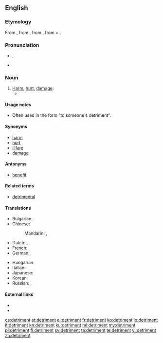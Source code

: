 {{also|détriment}}
==English==

===Etymology===
From {{etyl|fro}} {{term|detriement|lang=fro}}, from {{etyl|la}} {{term|detrimentum||loss, damage, literally a rubbing off|lang=la}}, from {{term|deterere||to rub off, wear}}, from {{term|de-||down, away}} + {{term|terere||to rub}}.

===Pronunciation===
* {{IPA|/ˈdɛtɹɪmənt/}}, {{X-SAMPA|/"dEtr@m@nt/}}
* {{audio|en-us-detriment.ogg|Audio (US)}}

===Noun===
{{wikipedia|detriment (astrology)}}
{{en-noun}}

# [[harm|Harm]], [[hurt]], [[damage]].
#* {{quote-book
|year=1872
|author=Fyodor Dostoyevsky
|title=The Possessed
|chapter=7
|url=http://ebooks.adelaide.edu.au/d/dostoyevsky/d72p/chapter7.html
|passage=“But marriage in secret, Nikolay Vsyevolodovitch — a fatal secret. I receive money from you, and I'm suddenly asked the question, 'What's that money for?' My hands are tied; I cannot answer to the '''detriment''' of my sister, to the detriment of the family honour.”}}

====Usage notes====
* Often used in the form "to someone's detriment".

====Synonyms====
* [[harm]]
* [[hurt]]
* [[illfare]]
* [[damage]]

====Antonyms====
* [[benefit]]

====Related terms====
* [[detrimental]]

====Translations====
{{trans-top|harm, hurt, damage}}
* Bulgarian: {{t+|bg|вреда|f|tr=vréda}}
* Chinese:
*: Mandarin: {{t|cmn|損害}}, {{t|cmn|损害|tr=sǔnhài}}
* Dutch: {{t+|nl|schade|n}}, {{t+|nl|schadelijk}}
* French: {{t+|fr|détriment|m}}
* German: {{t+|de|Schaden|m}}
{{trans-mid}}
* Hungarian: {{t+|hu|hátrány}}
* Italian: {{t+|it|detrimento|m}}
* Japanese: {{t+|ja|損害|tr=そんがい, songai|sc=Jpan}}
* Korean: {{t-|ko|상해|tr=sanghae|sc=Kore}}
* Russian: {{t+|ru|вред|m|tr=vred}}, {{t+|ru|ущерб|m|tr=uščérb}}
{{trans-bottom}}

====External links====
* {{R:Webster 1913}}
* {{R:Century 1911}}

[[cs:detriment]]
[[et:detriment]]
[[el:detriment]]
[[fr:detriment]]
[[ko:detriment]]
[[io:detriment]]
[[it:detriment]]
[[kn:detriment]]
[[ku:detriment]]
[[ml:detriment]]
[[my:detriment]]
[[pl:detriment]]
[[fi:detriment]]
[[sv:detriment]]
[[ta:detriment]]
[[te:detriment]]
[[vi:detriment]]
[[zh:detriment]]
